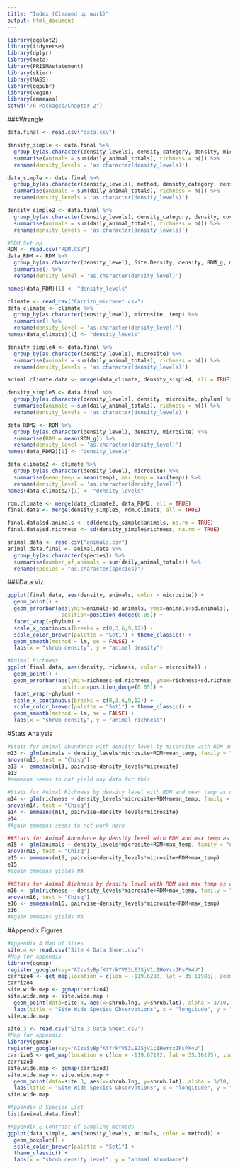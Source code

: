 ```yaml
---
title: "Index (Cleaned up work)"
output: html_document
---
```

```r
library(ggplot2)
library(tidyverse)
library(dplyr)
library(meta)
library(PRISMAstatement)
library(skimr)
library(MASS)
library(ggpubr)
library(vegan)
library(emmeans)
setwd("/R Packages/Chapter 2")
```
###Wrangle
```r
data.final <- read.csv("data.csv")

density_simple <- data.final %>%
  group_by(as.character(density_levels), density_category, density, microsite, phylum) %>%
  summarise(animals = sum(daily_animal_totals), richness = n()) %>%
  rename(density_levels = 'as.character(density_levels)')

data_simple <- data.final %>%
  group_by(as.character(density_levels), method, density_category, density, microsite) %>%
  summarise(animals = sum(daily_animal_totals), richness = n()) %>%
  rename(density_levels = 'as.character(density_levels)')

density_simple2 <- data.final %>%
  group_by(as.character(density_levels), density_category, density, cover) %>%
  summarise(animals = sum(daily_animal_totals), richness = n()) %>%
  rename(density_levels = 'as.character(density_levels)')
```
```r
#RDM Set up
RDM <- read.csv("RDM.CSV")
data_RDM <- RDM %>%
  group_by(as.character(density_level), Site.Density, density, RDM_g, microsite) %>%
  summarise() %>%
  rename(density_level = 'as.character(density_level)')

names(data_RDM)[1] <- "density_levels"
```
```r
climate <- read_csv("Carrizo_micronet.csv")
data_climate <- climate %>%
  group_by(as.character(density_level), microsite, temp) %>%
  summarise() %>%
  rename(density_level = 'as.character(density_level)')
names(data_climate)[1] <- "density_levels"

density_simple4 <- data.final %>%
  group_by(as.character(density_levels), microsite) %>%
  summarise(animals = sum(daily_animal_totals), richness = n()) %>%
  rename(density_levels = 'as.character(density_levels)')

animal.climate.data <- merge(data_climate, density_simple4, all = TRUE)
```
```r
density_simple5 <- data.final %>%
  group_by(as.character(density_levels), density, microsite, phylum) %>%
  summarise(animals = sum(daily_animal_totals), richness = n()) %>%
  rename(density_levels = 'as.character(density_levels)')

data_RDM2 <- RDM %>%
  group_by(as.character(density_level), density, microsite) %>%
  summarise(RDM = mean(RDM_g)) %>%
  rename(density_level = 'as.character(density_level)')
names(data_RDM2)[1] <- "density_levels"

data_climate2 <- climate %>%
  group_by(as.character(density_level), microsite) %>%
  summarise(mean_temp = mean(temp), max_temp = max(temp)) %>%
  rename(density_level = 'as.character(density_level)')
names(data_climate2)[1] <- "density_levels"

rdm.climate <- merge(data_climate2, data_RDM2, all = TRUE)
final.data <- merge(density_simple5, rdm.climate, all = TRUE)

final.data$sd.animals <- sd(density_simple$animals, na.rm = TRUE)
final.data$sd.richness <- sd(density_simple$richness, na.rm = TRUE)

animal.data <- read.csv("animals.csv")
animal.data.final <- animal.data %>%
  group_by(as.character(species)) %>%
  summarise(number_of_animals = sum(daily_animal_totals)) %>%
  rename(species = "as.character(species)")
```

###Data Viz
```r
ggplot(final.data, aes(density, animals, color = microsite)) +
  geom_point() +
  geom_errorbar(aes(ymin=animals-sd.animals, ymax=animals+sd.animals), width=.2,
                 position=position_dodge(0.05)) +
  facet_wrap(~phylum) +
  scale_x_continuous(breaks = c(0,3,6,9,12)) +
  scale_color_brewer(palette = "Set1") + theme_classic() +
  geom_smooth(method = lm, se = FALSE) + 
  labs(x = "shrub density", y = "animal density")
```
```r
#Animal Richness
ggplot(final.data, aes(density, richness, color = microsite)) +
  geom_point() +
  geom_errorbar(aes(ymin=richness-sd.richness, ymax=richness+sd.richness), width=.2,
                 position=position_dodge(0.05)) +
  facet_wrap(~phylum) +
  scale_x_continuous(breaks = c(0,3,6,9,12)) +
  scale_color_brewer(palette = "Set1") + theme_classic() +
  geom_smooth(method = lm, se = FALSE) + 
  labs(x = "shrub density", y = "animal richness")
```
#Stats Analysis
```r
#Stats for animal abundance with density level by micorsite with RDM and mean temp as covariates
m13 <- glm(animals ~ density_levels*microsite+RDM+mean_temp, family = "quasipoisson", data = final.data)
anova(m13, test = "Chisq")
e13 <- emmeans(m13, pairwise~density_levels*microsite)
e13
#emmeans seems to not yield any data for this
```
```r
#Stats for Animal Richness by density level with RDM and mean temp as covariates
m14 <- glm(richness ~ density_levels*microsite+RDM+mean_temp, family = "gaussian", data = final.data)
anova(m14, test = "Chisq")
e14 <- emmeans(m14, pairwise~density_levels*microsite)
e14
#Again emmeans seems to not work here
```
```r
##Stats for Animal Abundance by density level with RDM and max temp as covariates
m15 <- glm(animals ~ density_levels*microsite+RDM+max_temp, family = "quasipoisson", data = final.data)
anova(m15, test = "Chisq")
e15 <- emmeans(m15, pairwise~density_levels*microsite+RDM+max_temp)
e15
#again emmeans yields NA
```
```r
##Stats for Animal Richness by density level with RDM and max temp as covariates
m16 <- glm(richness ~ density_levels*microsite+RDM+max_temp, family = "gaussian", data = final.data)
anova(m16, test = "Chisq")
e16 <- emmeans(m16, pairwise~density_levels*microsite+RDM+max_temp)
e16
#Again emmeans yields NA
```

#Appendix Figures
```r
#Appendix A Map of Sites
site.4 <- read.csv("Site 4 Data Sheet.csv")
#Map for appendix
library(ggmap)
register_google(key="AIzaSyBpfKtYrkYVS3LEJSjV1cIHeYrxJPsPX4U")
carrizo4 <- get_map(location = c(lon = -119.6283, lat = 35.11985), zoom = 17)
carrizo4
site.wide.map <- ggmap(carrizo4)
site.wide.map <- site.wide.map +
  geom_point(data=site.4, aes(x=shrub.lng, y=shrub.lat), alpha = 3/10, size =4) +
  labs(title = "Site Wide Species Observations", x = "longitude", y = "latitude")
site.wide.map
```

```r
site.3 <- read.csv("Site 3 Data Sheet.csv")
#Map for appendix
library(ggmap)
register_google(key="AIzaSyBpfKtYrkYVS3LEJSjV1cIHeYrxJPsPX4U")
carrizo3 <- get_map(location = c(lon = -119.67192, lat = 35.16175), zoom = 17)
carrizo3
site.wide.map <- ggmap(carrizo3)
site.wide.map <- site.wide.map +
  geom_point(data=site.3, aes(x=shrub.lng, y=shrub.lat), alpha = 3/10, size =4) +
  labs(title = "Site Wide Species Observations", x = "longitude", y = "latitude")
site.wide.map
```



```r
#Appendix D Species List
list(animal.data.final)
```
```r
#Appendix E Contrast of sampling methods
ggplot(data_simple, aes(density_levels, animals, color = method)) +
  geom_boxplot() +
  scale_color_brewer(palette = "Set1") +
  theme_classic() + 
  labs(x = "shrub density level", y = "animal abundance")
```

